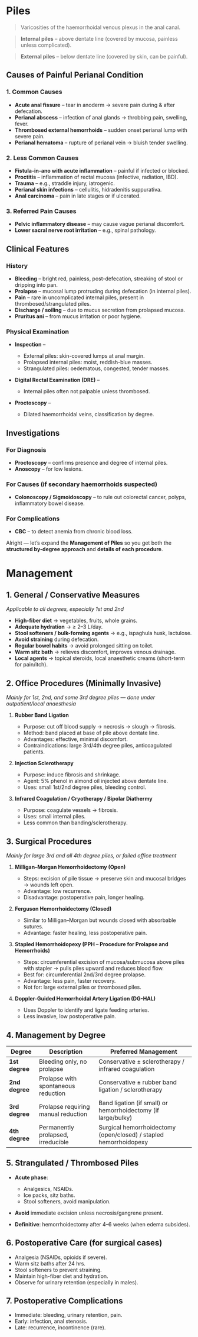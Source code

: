 # Piles

> Varicosities of the haemorrhoidal venous plexus in the anal canal.

> **Internal piles** – above dentate line (covered by mucosa, painless unless complicated).

> **External piles** – below dentate line (covered by skin, can be painful).

## Causes of Painful Perianal Condition

### 1. Common Causes

- **Acute anal fissure** – tear in anoderm → severe pain during & after defecation.
- **Perianal abscess** – infection of anal glands → throbbing pain, swelling, fever.
- **Thrombosed external hemorrhoids** – sudden onset perianal lump with severe pain.
- **Perianal hematoma** – rupture of perianal vein → bluish tender swelling.

### 2. Less Common Causes

- **Fistula-in-ano with acute inflammation** – painful if infected or blocked.
- **Proctitis** – inflammation of rectal mucosa (infective, radiation, IBD).
- **Trauma** – e.g., straddle injury, iatrogenic.
- **Perianal skin infections** – cellulitis, hidradenitis suppurativa.
- **Anal carcinoma** – pain in late stages or if ulcerated.

### 3. Referred Pain Causes

- **Pelvic inflammatory disease** – may cause vague perianal discomfort.
- **Lower sacral nerve root irritation** – e.g., spinal pathology.

## Clinical Features

### History

- **Bleeding** – bright red, painless, post-defecation, streaking of stool or dripping into pan.
- **Prolapse** – mucosal lump protruding during defecation (in internal piles).
- **Pain** – rare in uncomplicated internal piles, present in thrombosed/strangulated piles.
- **Discharge / soiling** – due to mucus secretion from prolapsed mucosa.
- **Pruritus ani** – from mucus irritation or poor hygiene.

### Physical Examination

- **Inspection** –

  - External piles: skin-covered lumps at anal margin.
  - Prolapsed internal piles: moist, reddish-blue masses.
  - Strangulated piles: oedematous, congested, tender masses.

- **Digital Rectal Examination (DRE)** –

  - Internal piles often not palpable unless thrombosed.

- **Proctoscopy** –

  - Dilated haemorrhoidal veins, classification by degree.

## Investigations

### For Diagnosis

- **Proctoscopy** – confirms presence and degree of internal piles.
- **Anoscopy** – for low lesions.

### For Causes (if secondary haemorrhoids suspected)

- **Colonoscopy / Sigmoidoscopy** – to rule out colorectal cancer, polyps, inflammatory bowel disease.

### For Complications

- **CBC** – to detect anemia from chronic blood loss.

Alright — let’s expand the **Management of Piles** so you get both the **structured by-degree approach** and **details of each procedure**.

# Management

## 1. General / Conservative Measures

_Applicable to all degrees, especially 1st and 2nd_

- **High-fiber diet** → vegetables, fruits, whole grains.
- **Adequate hydration** → ≥ 2–3 L/day.
- **Stool softeners / bulk-forming agents** → e.g., ispaghula husk, lactulose.
- **Avoid straining** during defecation.
- **Regular bowel habits** → avoid prolonged sitting on toilet.
- **Warm sitz bath** → relieves discomfort, improves venous drainage.
- **Local agents** → topical steroids, local anaesthetic creams (short-term for pain/itch).

## 2. Office Procedures (Minimally Invasive)

_Mainly for 1st, 2nd, and some 3rd degree piles — done under outpatient/local anaesthesia_

1. **Rubber Band Ligation**

   - Purpose: cut off blood supply → necrosis → slough → fibrosis.
   - Method: band placed at base of pile above dentate line.
   - Advantages: effective, minimal discomfort.
   - Contraindications: large 3rd/4th degree piles, anticoagulated patients.

2. **Injection Sclerotherapy**

   - Purpose: induce fibrosis and shrinkage.
   - Agent: 5% phenol in almond oil injected above dentate line.
   - Uses: small 1st/2nd degree piles, bleeding control.

3. **Infrared Coagulation / Cryotherapy / Bipolar Diathermy**

   - Purpose: coagulate vessels → fibrosis.
   - Uses: small internal piles.
   - Less common than banding/sclerotherapy.

## 3. Surgical Procedures

_Mainly for large 3rd and all 4th degree piles, or failed office treatment_

1. **Milligan–Morgan Hemorrhoidectomy (Open)**

   - Steps: excision of pile tissue → preserve skin and mucosal bridges → wounds left open.
   - Advantage: low recurrence.
   - Disadvantage: postoperative pain, longer healing.

2. **Ferguson Hemorrhoidectomy (Closed)**

   - Similar to Milligan–Morgan but wounds closed with absorbable sutures.
   - Advantage: faster healing, less postoperative pain.

3. **Stapled Hemorrhoidopexy (PPH – Procedure for Prolapse and Hemorrhoids)**

   - Steps: circumferential excision of mucosa/submucosa above piles with stapler → pulls piles upward and reduces blood flow.
   - Best for: circumferential 2nd/3rd degree prolapse.
   - Advantage: less pain, faster recovery.
   - Not for: large external piles or thrombosed piles.

4. **Doppler-Guided Hemorrhoidal Artery Ligation (DG-HAL)**

   - Uses Doppler to identify and ligate feeding arteries.
   - Less invasive, low postoperative pain.

## 4. Management by Degree

| Degree         | Description                         | Preferred Management                                              |
| -------------- | ----------------------------------- | ----------------------------------------------------------------- |
| **1st degree** | Bleeding only, no prolapse          | Conservative ± sclerotherapy / infrared coagulation               |
| **2nd degree** | Prolapse with spontaneous reduction | Conservative ± rubber band ligation / sclerotherapy               |
| **3rd degree** | Prolapse requiring manual reduction | Band ligation (if small) or hemorrhoidectomy (if large/bulky)     |
| **4th degree** | Permanently prolapsed, irreducible  | Surgical hemorrhoidectomy (open/closed) / stapled hemorrhoidopexy |

## 5. Strangulated / Thrombosed Piles

- **Acute phase**:

  - Analgesics, NSAIDs.
  - Ice packs, sitz baths.
  - Stool softeners, avoid manipulation.

- **Avoid** immediate excision unless necrosis/gangrene present.
- **Definitive**: hemorrhoidectomy after 4–6 weeks (when edema subsides).

## 6. Postoperative Care (for surgical cases)

- Analgesia (NSAIDs, opioids if severe).
- Warm sitz baths after 24 hrs.
- Stool softeners to prevent straining.
- Maintain high-fiber diet and hydration.
- Observe for urinary retention (especially in males).

## 7. Postoperative Complications

- Immediate: bleeding, urinary retention, pain.
- Early: infection, anal stenosis.
- Late: recurrence, incontinence (rare).
